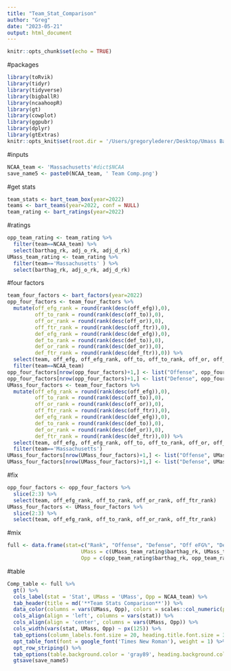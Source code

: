 ```yaml
---
title: "Team_Stat_Comparison"
author: "Greg"
date: "2023-05-21"
output: html_document
---
```


```r
knitr::opts_chunk$set(echo = TRUE)
```

#packages
```r
library(toRvik)
library(tidyr)
library(tidyverse)
library(bigballR)
library(ncaahoopR)
library(gt)
library(cowplot)
library(ggpubr)
library(dplyr)
library(gtExtras)
knitr::opts_knit$set(root.dir = '/Users/gregorylederer/Desktop/Umass Basketball')
```

#inputs
```r
NCAA_team <- 'Massachusetts'#dict$NCAA
save_name5 <- paste0(NCAA_team, ' Team Comp.png')
```

#get stats
```r
team_stats <- bart_team_box(year=2022)
teams <- bart_teams(year=2022, conf = NULL)
team_rating <- bart_ratings(year=2022)
```

#ratings
```r
opp_team_rating <- team_rating %>%
  filter(team==NCAA_team) %>%
  select(barthag_rk, adj_o_rk, adj_d_rk)
UMass_team_rating <- team_rating %>%
  filter(team=='Massachusetts' ) %>%
  select(barthag_rk, adj_o_rk, adj_d_rk)
```

#four factors
```r
team_four_factors <- bart_factors(year=2022)
opp_four_factors <- team_four_factors %>%
  mutate(off_efg_rank = round(rank(desc(off_efg)),0),
         off_to_rank = round(rank(desc(off_to)),0),
         off_or_rank = round(rank(desc(off_or)),0),
         off_ftr_rank = round(rank(desc(off_ftr)),0),
         def_efg_rank = round(rank(desc(def_efg)),0),
         def_to_rank = round(rank(desc(def_to)),0),
         def_or_rank = round(rank(desc(def_or)),0),
         def_ftr_rank = round(rank(desc(def_ftr)),0)) %>%
  select(team, off_efg, off_efg_rank, off_to, off_to_rank, off_or, off_or_rank, off_ftr, off_ftr_rank, def_efg, def_efg_rank, def_to, def_to_rank, def_or, def_or_rank, def_ftr, def_ftr_rank) %>%
  filter(team==NCAA_team)
opp_four_factors[nrow(opp_four_factors)+1,] <- list("Offense", opp_four_factors$off_efg[1], opp_four_factors$off_efg_rank[1], opp_four_factors$off_to[1], opp_four_factors$off_to_rank[1], opp_four_factors$off_or[1], opp_four_factors$off_or_rank[1], opp_four_factors$off_ftr[1], opp_four_factors$off_ftr_rank[1],0,0,0,0,0,0,0,0)
opp_four_factors[nrow(opp_four_factors)+1,] <- list("Defense", opp_four_factors$def_efg[1], opp_four_factors$def_efg_rank[1], opp_four_factors$def_to[1], opp_four_factors$def_to_rank[1], opp_four_factors$def_or[1], opp_four_factors$def_or_rank[1], opp_four_factors$def_ftr[1], opp_four_factors$def_ftr_rank[1],0,0,0,0,0,0,0,0)
UMass_four_factors <- team_four_factors %>%
  mutate(off_efg_rank = round(rank(desc(off_efg)),0),
         off_to_rank = round(rank(desc(off_to)),0),
         off_or_rank = round(rank(desc(off_or)),0),
         off_ftr_rank = round(rank(desc(off_ftr)),0),
         def_efg_rank = round(rank(desc(def_efg)),0),
         def_to_rank = round(rank(desc(def_to)),0),
         def_or_rank = round(rank(desc(def_or)),0),
         def_ftr_rank = round(rank(desc(def_ftr)),0)) %>%
  select(team, off_efg, off_efg_rank, off_to, off_to_rank, off_or, off_or_rank, off_ftr, off_ftr_rank, def_efg, def_efg_rank, def_to, def_to_rank, def_or, def_or_rank, def_ftr, def_ftr_rank) %>%
  filter(team=='Massachusetts')
UMass_four_factors[nrow(UMass_four_factors)+1,] <- list("Offense", UMass_four_factors$off_efg[1], UMass_four_factors$off_efg_rank[1], UMass_four_factors$off_to[1], UMass_four_factors$off_to_rank[1], UMass_four_factors$off_or[1], UMass_four_factors$off_or_rank[1], UMass_four_factors$off_ftr[1], UMass_four_factors$off_ftr_rank[1],0,0,0,0,0,0,0,0)
UMass_four_factors[nrow(UMass_four_factors)+1,] <- list("Defense", UMass_four_factors$def_efg[1], UMass_four_factors$def_efg_rank[1], UMass_four_factors$def_to[1], UMass_four_factors$def_to_rank[1], UMass_four_factors$def_or[1], UMass_four_factors$def_or_rank[1], UMass_four_factors$def_ftr[1], UMass_four_factors$def_ftr_rank[1],0,0,0,0,0,0,0,0)
```

#fix
```r
opp_four_factors <- opp_four_factors %>%
  slice(2:3) %>%
  select(team, off_efg_rank, off_to_rank, off_or_rank, off_ftr_rank)
UMass_four_factors <- UMass_four_factors %>%
  slice(2:3) %>%
  select(team, off_efg_rank, off_to_rank, off_or_rank, off_ftr_rank)
```

#mix
```r
full <- data.frame(stat=c("Rank", "Offense", "Defense", "Off eFG%", "Def eFG%", "Off TOV", "Def TOV", "Off OReb", "Def OReb", "Off FT", "Def FT"),
                        UMass = c(UMass_team_rating$barthag_rk, UMass_team_rating$adj_o_rk, UMass_team_rating$adj_d_rk, UMass_four_factors$off_efg_rank[1], UMass_four_factors$off_efg_rank[2], UMass_four_factors$off_to_rank[1], UMass_four_factors$off_to_rank[2], UMass_four_factors$off_or_rank[1], UMass_four_factors$off_or_rank[2], UMass_four_factors$off_ftr_rank[1], UMass_four_factors$off_ftr_rank[2]),
                        Opp = c(opp_team_rating$barthag_rk, opp_team_rating$adj_o_rk, opp_team_rating$adj_d_rk, opp_four_factors$off_efg_rank[1], opp_four_factors$off_efg_rank[2], opp_four_factors$off_to_rank[1], opp_four_factors$off_to_rank[2], opp_four_factors$off_or_rank[1], opp_four_factors$off_or_rank[2], opp_four_factors$off_ftr_rank[1], opp_four_factors$off_ftr_rank[2]))
```

#table
```r
Comp_table <- full %>%
  gt() %>%
  cols_label(stat = 'Stat', UMass = 'UMass', Opp = NCAA_team) %>%
  tab_header(title = md('**Team Stats Comparison**')) %>%
  data_color(columns = vars(UMass, Opp), colors = scales::col_numeric(palette = paletteer::paletteer_d(palette = "RColorBrewer::RdYlGn", direction  = -1) %>% as.character(), domain = c(358,0), na.color = "#00441BFF")) %>%
  cols_align(align = 'left', columns = vars(stat)) %>%
  cols_align(align = 'center', columns = vars(UMass, Opp)) %>%
  cols_width(vars(stat, UMass, Opp) ~ px(125)) %>%
  tab_options(column_labels.font.size = 20, heading.title.font.size = 30) %>%
  opt_table_font(font = google_font('Times New Roman'), weight = 1) %>%
  opt_row_striping() %>%
  tab_options(table.background.color = 'gray89', heading.background.color = 'gray89', column_labels.background.color = 'gray89') %>%
  gtsave(save_name5)
```

